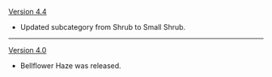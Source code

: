 {{Change History/Header}}
[[Version 4.4]]
* Updated subcategory from Shrub to Small Shrub.
----
[[Version 4.0]]
* Bellflower Haze was released.
